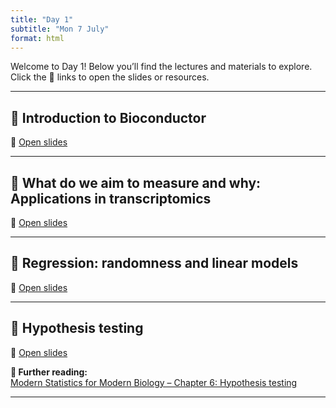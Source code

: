 ---
title: "Day 1"
subtitle: "Mon 7 July"
format: html
---

::: {.callout-note}
Welcome to Day 1! Below you'll find the lectures and materials to explore. Click the 🔗 links to open the slides or resources.
:::

---

## 📘 Introduction to Bioconductor {#intro}

🔗 [Open slides](https://drive.google.com/file/d/1jtXWQAODRJRasCwOtUpgIArokg1qNx_C/view?usp=sharing)

---

## 📘 What do we aim to measure and why: Applications in transcriptomics {#transcriptomics}

🔗 [Open slides](https://bit.ly/csama-rna-seq-intro)

---

## 📘 Regression: randomness and linear models {#Regression}

🔗 [Open slides](https://bioconductor.github.io/CSAMA-labs/regression/randomness_and_linear.html)

---

## 📘 Hypothesis testing {#HT}

🔗 [Open slides](https://docs.google.com/presentation/d/13S3A2gWKo0noX0nFIIJIfqKGsUBgTMnGLzLH9D8_c4g/edit?usp=sharing)

**📖 Further reading:**  
[Modern Statistics for Modern Biology – Chapter 6: Hypothesis testing](https://www.huber.embl.de/msmb/06-chap.html)

---
